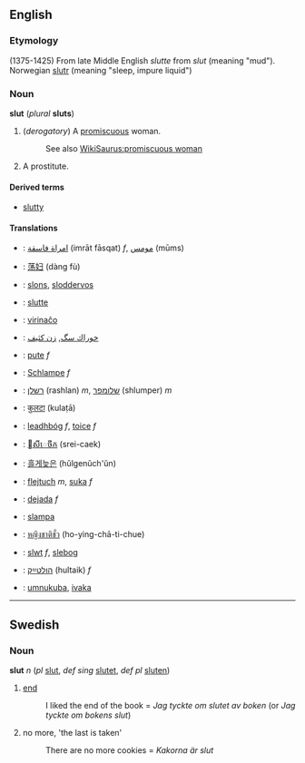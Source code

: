 ==English==
===Etymology===
(1375-1425) From late Middle English ''slutte'' from ''slut'' (meaning "mud").  Norwegian [[slutr]] (meaning "sleep, impure liquid")
===Noun===
'''slut''' (''plural'' '''sluts''')

#(''derogatory'') A [[promiscuous]] woman.
#:See also [[WikiSaurus:promiscuous woman]]
#A prostitute.
====Derived terms====
*[[slutty]]

====Translations====
*{{ar}}: [[امراة فاسقة]] (imrāt fāsqat) ''f'', [[مومس]] (mūms)
*{{zh}}: [[荡妇]] (dàng fù)
*{{nl}}: [[slons]], [[sloddervos]]
*{{enm}}: [[slutte]]
*{{eo}}: [[virinaĉo]]
*{{fa}}: [[خوراك سگ]], [[زن كثيف]]
*{{fr}}: [[pute]] ''f''
*{{de}}: [[Schlampe]] ''f''
*{{he}}: [[רשלן]] (rashlan) ''m'', [[שלומפר]] (shlumper) ''m''
*{{hi}}: [[कुलटा]] (kulaṭā)
*{{ga}}: [[leadhbóg]] ''f'', [[toice]] ''f''
*{{km}}: [[សីេចីក]] (srei-caek)
*{{ko}}: [[흘게늦은]] (hŭlgenŭch'ŭn)
*{{pl}}: [[flejtuch]] ''m'', [[suka]] ''f''
*{{es}}: [[dejada]] ''f''
*{{sv}}: [[slampa]]
*{{th}}: [[หญิงชาติชั่ว]] (ho-ying-chā-ti-chue)
*{{cy}}: [[slwt]] ''f'', [[slebog]]
*{{yi}}: [[הולטײַק]] (hultaik) ''f''
*{{zu}}: [[umnukuba]], [[ivaka]]

----

==Swedish==
===Noun===
'''slut''' ''n'' (''pl'' [[slut]], ''def sing'' [[slutet]], ''def pl'' [[sluten]])

#[[end]] 
#:I liked the end of the book = ''Jag tyckte om slutet av boken'' (or ''Jag tyckte om bokens slut'')
#no more, 'the last is taken'
#:There are no more cookies = ''Kakorna är slut''